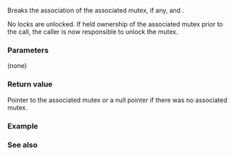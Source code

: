 {{cpp/thread/unique_lock/title|release}}
{{cpp/thread/unique_lock/navbar}}
{{dcl begin}}
{{dcl|since=c++11|1=
mutex_type* release() noexcept;
}}
{{dcl end}}

Breaks the association of the associated mutex, if any, and {{c|*this}}. 

No locks are unlocked. If {{c|*this}} held ownership of the associated mutex prior to the call, the caller is now responsible to unlock the mutex.

===Parameters===
(none)

===Return value===
Pointer to the associated mutex or a null pointer if there was no associated mutex.

===Example===
{{example}}

===See also===
{{dsc begin}}
{{dsc inc|cpp/thread/unique_lock/dsc unlock}}
{{dsc end}}

{{langlinks|de|es|fr|it|ja|pt|ru|zh}}